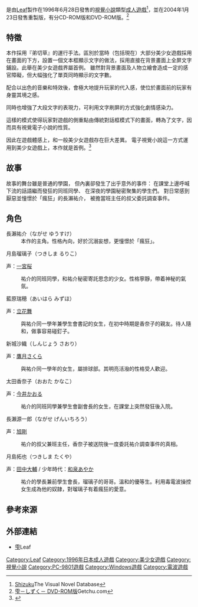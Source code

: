 
{{Infobox animanga/Headerofja
|title= 雫
|image= 
|size= 
|caption= 
|japanese= 雫 ～しずく～
|english= 
|kana= しずく
|romaji= Shizuku
|genre= 學園、[[獵奇|獵奇]]
}}
{{Infobox animanga/Game
|標題=
|類型=[[視覺小說|視覺小說]]
|使用平台=[[PC-98|PC-98]]、[[MS-DOS|MS-DOS]]<br>Windows 95/98/Me/2000/XP
|遊戲引擎=
|開發團隊=[[Leaf|Leaf]]
|代理商=Leaf
|製作人=
|監製=
|腳本=高橋龍也
|程式=
|音樂=[[折戶伸治|折戶伸治]]、石川真也、下川直哉
|美術=水無月徹、比呂菊乃助（重製版）
|遊戲人數=1
|發售日=1996年1月26日（DOS版）<br>1996年6月28日（Windows版）<br>2004年1月23日（重製版）<br>2009年6月26日（痕特典）
|對象年齡=18禁
|結局數=13（舊版）、12（重製版）
}}
{{Infobox animanga/Footerofja}}
{{日本作品|雫|雫 ～しずく～}}是由[[Leaf|Leaf]]製作在1996年6月28日發售的[[視覺小說|視覺小說]]類型[[日本成人遊戲|成人遊戲]]<ref>[https://vndb.org/v235 Shizuku]The Visual Novel Database{{en}}</ref>，並在2004年1月23日發售重製版，有分CD-ROM版和DVD-ROM版。<ref>[http://www.getchu.com/soft.phtml?id=38182 雫－しずく－ DVD-ROM版]Getchu.com{{ja}}</ref>

== 特徵 ==
本作採用『弟切草』的運行手法。區別於當時（包括現在）大部分美少女遊戲採用在畫面的下方，設置一個文本框顯示文字的做法，採用直接在背景畫面上全屏文字鋪設。此舉在美少女遊戲界屬首例。
雖然對背景畫面及人物立繪會造成一定的感官障礙，但大幅強化了單頁同時顯示的文字數。

配合以出色的音樂和特效後，會極大地提升玩家的代入感，使位於畫面前的玩家有身靈其境之感。

同時也增強了大段文字的表現力，可利用文字刷屏的方式強化劇情感染力。

這樣的模式使得玩家對遊戲的側重點由傳統對話框模式下的畫面，轉為了文字，因而具有視覺電子小說的性質。

因此在遊戲體感上，和一般美少女遊戲存在巨大差異。
電子視覺小說這一方式運用到​​美少女遊戲上，本作就是首例。<ref>{{cite web|url=http://www.tinami.com/x/interview/04/page1.html|title=TINAMI介紹遊戲設計的訪談。}}</ref>

==故事==
故事的舞台雖是普通的學園，
但內裏卻發生了出乎意外的事件：
在課堂上邊呼喊下流的話語繼而發狂的同班同學、
在深夜的學園秘密聚集的學生們。
對日常感到厭惡並憧憬於「瘋狂」的長瀨祐介，
被擔當班主任的叔父委託調查事件。

==角色==
;長瀨祐介（ながせ ゆうすけ）
:本作的主角。性格內向，好於沉溺妄想，更憧憬於「瘋狂」。

;月島瑠璃子（つきしま るりこ）
声：[[一宮桜|一宮桜]]
:祐介的同班同學，和祐介秘密寄託思念的少女。性格寧靜，帶着神秘的氣氛。

;藍原瑞穂（あいはら みずほ）
声：[[立花舞|立花舞]]
:與祐介同一學年兼學生會書記的女生，在初中時期是香奈子的親友。待人隨和，做事容易碰釘子。

;新城沙織（しんじょう さおり）
声：[[鷹月さくら|鷹月さくら]]
:與祐介同一學年的女生，屬排球部。其明亮活潑的性格受人歡迎。

;太田香奈子（おおた かなこ）
声：[[今井かおる|今井かおる]]
:祐介的同班同學兼學生會副會長的女生，在課堂上突然發狂後入院。

;長瀨源一郎（ながせ げんいちろう）
声：[[旭剛|旭剛]]
:祐介的叔父兼班主任，香奈子被送院後一度委託祐介調查事件的真相。

;月島拓也（つきしま たくや）
声：[[飛田展男|田中大輔]] / 少年時代：[[和泉あやか|和泉あやか]]
:祐介的學長兼前學生會長，瑠璃子的哥哥。溫和的優等生。利用毒電波操控女生成為他的奴隷，對瑠璃子有着瘋狂的愛意。

==參考來源==
{{reflist}}

==外部連結==
*[http://leaf.aquaplus.jp/product/sizuku/ 雫]Leaf{{ja icon}}

{{Leaf}}

{{DEFAULTSORT:Shizuku}}
[[Category:Leaf|Category:Leaf]]
[[Category:1996年日本成人遊戲|Category:1996年日本成人遊戲]]
[[Category:美少女遊戲|Category:美少女遊戲]]
[[Category:視覺小說|Category:視覺小說]]
[[Category:PC-9801遊戲|Category:PC-9801遊戲]]
[[Category:Windows遊戲|Category:Windows遊戲]]
[[Category:電波遊戲|Category:電波遊戲]]